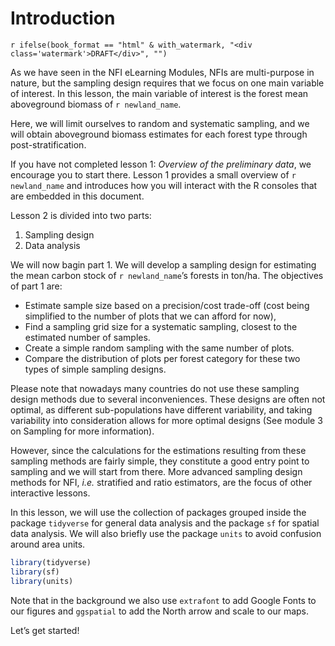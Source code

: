 
\newpage

# Introduction {-}

`r ifelse(book_format == "html" & with_watermark, "<div class='watermark'>DRAFT</div>", "")`

As we have seen in the NFI eLearning Modules, NFIs are multi-purpose in nature, but the sampling design requires that we focus on one main variable of interest. In this lesson, <txt-green>the main variable of interest is the forest mean aboveground biomass</txt-green> of `r newland_name`. 

Here, we will limit ourselves to random and systematic sampling, and we will obtain aboveground biomass estimates for each forest type through post-stratification.


::::::{.infobox data-latex=""}

If you have not completed lesson 1: *Overview of the preliminary data*, we encourage you to start there. Lesson 1 provides a small overview of `r newland_name` and introduces how you will interact with the R consoles that are embedded in this document.

::::::

Lesson 2 is divided into two parts:

1. Sampling design
1. Data analysis

We will now bagin part 1. We will develop a <txt-green>sampling design</txt-green> for estimating the mean carbon stock of `r newland_name`'s forests in ton/ha. The objectives of part 1 are:

- Estimate sample size based on a precision/cost trade-off (cost being simplified to the number of plots that we can afford for now),
- Find a sampling grid size for a systematic sampling, closest to the estimated number of samples. 
- Create a simple random sampling with the same number of plots.
- Compare the distribution of plots per forest category for these two types of simple sampling designs.


::::::{.infobox data-latex=""}

Please note that nowadays many countries do not use these sampling design methods due to several inconveniences. These designs are often not optimal, as different sub-populations have different variability, and taking variability into consideration allows for more optimal designs (See module 3 on Sampling for more information).

However, since the calculations for the estimations resulting from these sampling methods are fairly simple, they constitute a good entry point to sampling and we will start from there. More advanced sampling design methods for NFI, *i.e.* stratified and ratio estimators, are the focus of other interactive lessons.

::::::


In this lesson, we will use the collection of packages grouped inside the package `tidyverse` for general data analysis and the package `sf` for spatial data analysis. We will also briefly use the package `units` to avoid confusion around area units.

```r

library(tidyverse)
library(sf)
library(units)

```

Note that in the background we also use `extrafont` to add Google Fonts to our figures and `ggspatial` to add the North arrow and scale to our maps.

<txt-green>Let's get started!</txt-green>



